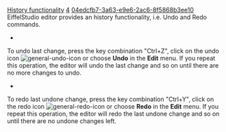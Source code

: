 [[Property:title|History functionality]]
[[Property:weight|4]]
[[Property:uuid|04edcfb7-3a63-e9e6-2ac6-8f5868b3ee10]]
EiffelStudio editor provides an history functionality, i.e. Undo and Redo commands.
*  
To undo last change, press the key combination "Ctrl+Z", click on the undo icon  [[Image:general-undo-icon]] or choose '''Undo''' in the '''Edit''' menu. If you repeat this operation, the editor will undo the last change and so on until there are no more changes to undo. 

*  
To redo last undone change, press the key combination "Ctrl+Y", click on the redo icon  [[Image:general-redo-icon]] or choose '''Redo''' in the '''Edit''' menu. If you repeat this operation, the editor will redo the last undone change and so on until there are no undone changes left. 





